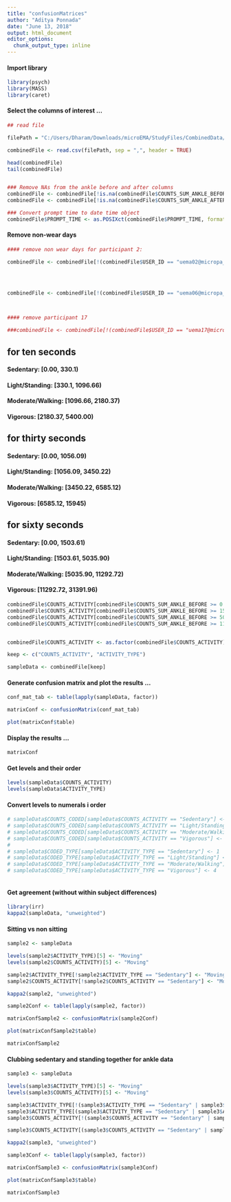 ```yaml
---
title: "confusionMatrices"
author: "Aditya Ponnada"
date: "June 13, 2018"
output: html_document
editor_options: 
  chunk_output_type: inline
---
```


#### Import library

```r
library(psych)
library(MASS)
library(caret)
```


#### Select the columns of interest ...

```r
## read file

filePath = "C:/Users/Dharam/Downloads/microEMA/StudyFiles/CombinedData/sixtySecMappedData.csv"

combinedFile <- read.csv(filePath, sep = ",", header = TRUE)

head(combinedFile)
tail(combinedFile)


### Remove NAs from the ankle before and after columns
combinedFile <- combinedFile[!is.na(combinedFile$COUNTS_SUM_ANKLE_BEFORE),]
combinedFile <- combinedFile[!is.na(combinedFile$COUNTS_SUM_ANKLE_AFTER),]

### Convert prompt time to date time object
combinedFile$PROMPT_TIME <- as.POSIXct(combinedFile$PROMPT_TIME, format = "%Y-%m-%d %H:%M:%OS")
```
#### Remove non-wear days

```r
#### remove non wear days for participant 2:

combinedFile <- combinedFile[!(combinedFile$USER_ID == "uema02@micropa_com" & ((combinedFile$PROMPT_TIME > as.POSIXct("2018-02-10 07:00:00") & combinedFile$PROMPT_TIME < as.POSIXct("2018-02-10 23:00:00")) | 
                                                                                 (combinedFile$PROMPT_TIME > as.POSIXct("2018-02-12 07:00:00") & combinedFile$PROMPT_TIME < as.POSIXct("2018-02-12 23:00:00")) |
                                                                                 (combinedFile$PROMPT_TIME > as.POSIXct("2018-02-22 07:00:00") & combinedFile$PROMPT_TIME < as.POSIXct("2018-02-22 23:00:00")))),]


combinedFile <- combinedFile[!(combinedFile$USER_ID == "uema06@micropa_com" & ((combinedFile$PROMPT_TIME > as.POSIXct("2018-02-24 00:00:00") & combinedFile$PROMPT_TIME < as.POSIXct("2018-02-24 10:00:00")))),]



#### remove participant 17

###combinedFile <- combinedFile[!(combinedFile$USER_ID == "uema17@micropa_com"),]
```




## for ten seconds #####

#### Sedentary: [0.00, 330.1)
#### Light/Standing: [330.1, 1096.66)
#### Moderate/Walking: [1096.66, 2180.37)
#### Vigorous: [2180.37, 5400.00)

## for thirty seconds

#### Sedentary: [0.00, 1056.09)
#### Light/Standing: [1056.09, 3450.22)
#### Moderate/Walking: [3450.22, 6585.12)
#### Vigorous: [6585.12, 15945)

## for sixty seconds
#### Sedentary: [0.00, 1503.61)
#### Light/Standing: [1503.61, 5035.90)
#### Moderate/Walking: [5035.90, 11292.72)
#### Vigorous: [11292.72, 31391.96)




```r
combinedFile$COUNTS_ACTIVITY[combinedFile$COUNTS_SUM_ANKLE_BEFORE >= 0.00 & combinedFile$COUNTS_SUM_ANKLE_BEFORE < 1503.61] <- "Sedentary"
combinedFile$COUNTS_ACTIVITY[combinedFile$COUNTS_SUM_ANKLE_BEFORE >= 1503.61 & combinedFile$COUNTS_SUM_ANKLE_BEFORE < 5035.90] <- "Light/Standing"
combinedFile$COUNTS_ACTIVITY[combinedFile$COUNTS_SUM_ANKLE_BEFORE >= 5035.90 & combinedFile$COUNTS_SUM_ANKLE_BEFORE < 11292.72] <- "Moderate/Walking"
combinedFile$COUNTS_ACTIVITY[combinedFile$COUNTS_SUM_ANKLE_BEFORE >= 11292.72 & combinedFile$COUNTS_SUM_ANKLE_BEFORE < 31391.96] <- "Vigorous"


combinedFile$COUNTS_ACTIVITY <- as.factor(combinedFile$COUNTS_ACTIVITY)
```


```r
keep <- c("COUNTS_ACTIVITY", "ACTIVITY_TYPE")

sampleData <- combinedFile[keep]
```

#### Generate confusion matrix and plot the results ... 

```r
conf_mat_tab <- table(lapply(sampleData, factor))

matrixConf <- confusionMatrix(conf_mat_tab)

plot(matrixConf$table)
```

#### Display the results ...

```r
matrixConf
```

#### Get levels and their order
```r
levels(sampleData$COUNTS_ACTIVITY)
levels(sampleData$ACTIVITY_TYPE)
```

#### Convert levels to numerals i order
```r
# sampleData$COUNTS_CODED[sampleData$COUNTS_ACTIVITY == "Sedentary"] <- 1
# sampleData$COUNTS_CODED[sampleData$COUNTS_ACTIVITY == "Light/Standing"] <- 2
# sampleData$COUNTS_CODED[sampleData$COUNTS_ACTIVITY == "Moderate/Walking"] <- 3
# sampleData$COUNTS_CODED[sampleData$COUNTS_ACTIVITY == "Vigorous"] <- 4
# 
# sampleData$CODED_TYPE[sampleData$ACTIVITY_TYPE == "Sedentary"] <- 1
# sampleData$CODED_TYPE[sampleData$ACTIVITY_TYPE == "Light/Standing"] <- 2
# sampleData$CODED_TYPE[sampleData$ACTIVITY_TYPE == "Moderate/Walking"] <- 3
# sampleData$CODED_TYPE[sampleData$ACTIVITY_TYPE == "Vigorous"] <- 4



```


#### Get agreement (without within subject differences)

```r
library(irr)
kappa2(sampleData, "unweighted")
```

#### Sitting vs non sitting
```r
sample2 <- sampleData

levels(sample2$ACTIVITY_TYPE)[5] <- "Moving"
levels(sample2$COUNTS_ACTIVITY)[5] <- "Moving"

sample2$ACTIVITY_TYPE[!sample2$ACTIVITY_TYPE == "Sedentary"] <- "Moving"
sample2$COUNTS_ACTIVITY[!sample2$COUNTS_ACTIVITY == "Sedentary"] <- "Moving"

```

```r
kappa2(sample2, "unweighted")
```

```r
sample2Conf <- table(lapply(sample2, factor))

matrixConfSample2 <- confusionMatrix(sample2Conf)

plot(matrixConfSample2$table)

matrixConfSample2
```

#### Clubbing sedentary and standing together for ankle data
```r
sample3 <- sampleData

levels(sample3$ACTIVITY_TYPE)[5] <- "Moving"
levels(sample3$COUNTS_ACTIVITY)[5] <- "Moving"

sample3$ACTIVITY_TYPE[!(sample3$ACTIVITY_TYPE == "Sedentary" | sample3$ACTIVITY_TYPE == "Light/Standing")] <- "Moving"
sample3$ACTIVITY_TYPE[(sample3$ACTIVITY_TYPE == "Sedentary" | sample3$ACTIVITY_TYPE == "Light/Standing")] <- "Sedentary"
sample3$COUNTS_ACTIVITY[!(sample3$COUNTS_ACTIVITY == "Sedentary" | sample3$COUNTS_ACTIVITY == "Light/Standing")] <- "Moving"

sample3$COUNTS_ACTIVITY[(sample3$COUNTS_ACTIVITY == "Sedentary" | sample3$COUNTS_ACTIVITY == "Light/Standing")] <- "Sedentary"
```

```r
kappa2(sample3, "unweighted")
```
```r
sample3Conf <- table(lapply(sample3, factor))

matrixConfSample3 <- confusionMatrix(sample3Conf)

plot(matrixConfSample3$table)

matrixConfSample3
```
